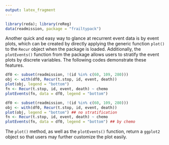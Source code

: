 ```yaml
---
output: latex_fragment
---
```


```R
library(reda); library(reReg)
data(readmission, package = "frailtypack")
```

Another quick and easy way to glance at recurrent event data is by event plots,
which can be created by directly applying the generic function `plot()` to the `Recur` object
when the \pkg{reReg} package is loaded. 
Additionally, the `plotEvents()` function from the \pkg{reReg} package allows users to 
stratify the event plots by discrete variables.
The following codes demonstrate these features.
    
```R
df0 <- subset(readmission, !(id %in% c(60, 109, 280)))
obj <- with(df0, Recur(t.stop, id, event, death))
plot(obj, legend = "bottom")
fn <- Recur(t.stop, id, event, death) ~ chemo
plotEvents(fn, data = df0, legend = "bottom")
```
```R
df0 <- subset(readmission, !(id %in% c(60, 109, 280)))
obj <- with(df0, Recur(t.stop, id, event, death))
plot(obj, legend = "bottom") ## no stratification
fn <- Recur(t.stop, id, event, death) ~ chemo
plotEvents(fn, data = df0, legend = "bottom") ## by chemo
```
\vspace*{-.3cm}
\begin{figure}[H]
\centering
\begin{subfigure}[t]{1.8in}
\centering
\includegraphics[scale = .125]{images/ep-1}
\caption{No stratification}\label{fig:1a}
\end{subfigure}
\quad
\begin{subfigure}[t]{1.8in}
\centering
\includegraphics[scale = .125]{images/ep-2}
\caption{Stratified by \texttt{chemo}}\label{fig:1b}
\end{subfigure}
\caption{Event plots}\label{fig:1}
\end{figure}

The `plot()` method, as well as the `plotEvents()` function,
return a `ggplot2` object \citep{hadley2016ggplot2} so that
users may further customize the plot easily.
